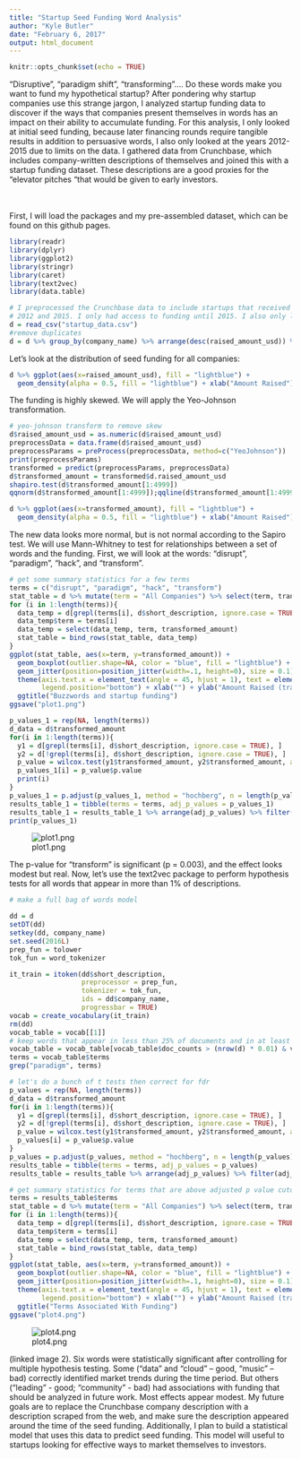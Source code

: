 ```yaml
---
title: "Startup Seed Funding Word Analysis"
author: "Kyle Butler"
date: "February 6, 2017"
output: html_document
---
```


```r
knitr::opts_chunk$set(echo = TRUE)
```

 “Disruptive”, “paradigm shift”, “transforming”…. Do these words make you want to fund my hypothetical startup? After pondering why startup companies use this strange jargon, I analyzed startup funding data to discover if the ways that companies present themselves in words has an impact on their ability to accumulate funding. For this analysis, I only looked at initial seed funding, because later financing rounds require tangible results in addition to persuasive words, I also only looked at the years 2012-2015 due to limits on the data. I gathered data from Crunchbase, which includes company-written descriptions of themselves and joined this with a startup funding dataset. These descriptions are a good proxies for the “elevator pitches “that would be given to early investors. 
<br><br><br>

First, I will load the packages and my pre-assembled dataset, which can be found on this github pages.



```r
library(readr)
library(dplyr)
library(ggplot2)
library(stringr)
library(caret)
library(text2vec)
library(data.table)

# I preprocessed the Crunchbase data to include startups that received seed funding between 
# 2012 and 2015. I only had access to funding until 2015. I also only look at USA and Canada
d = read_csv("startup_data.csv")
#remove duplicates 
d = d %>% group_by(company_name) %>% arrange(desc(raised_amount_usd)) %>% dplyr::slice(1) %>% ungroup()


```

Let's look at the distribution of seed funding for all companies:

```r

d %>% ggplot(aes(x=raised_amount_usd), fill = "lightblue") +
  geom_density(alpha = 0.5, fill = "lightblue") + xlab("Amount Raised") + ggtitle("Seed Funding")
```

The funding is highly skewed. We will apply the Yeo-Johnson transformation. 

```r
# yeo-johnson transform to remove skew
d$raised_amount_usd = as.numeric(d$raised_amount_usd)
preprocessData = data.frame(d$raised_amount_usd)
preprocessParams = preProcess(preprocessData, method=c("YeoJohnson"))
print(preprocessParams)
transformed = predict(preprocessParams, preprocessData)
d$transformed_amount = transformed$d.raised_amount_usd
shapiro.test(d$transformed_amount[1:4999])
qqnorm(d$transformed_amount[1:4999]);qqline(d$transformed_amount[1:4999], col = 2)

d %>% ggplot(aes(x=transformed_amount), fill = "lightblue") +
  geom_density(alpha = 0.5, fill = "lightblue") + xlab("Amount Raised") + ggtitle("Seed Funding, Transformed")

```


The new data looks more normal, but is not normal according to the Sapiro test. We will use Mann-Whitney to test for relationships between a set of words and the funding. First, we will look at the words: "disrupt", "paradigm", "hack", and "transform".

```r
# get some summary statistics for a few terms
terms = c("disrupt", "paradigm", "hack", "transform")
stat_table = d %>% mutate(term = "All Companies") %>% select(term, transformed_amount)
for (i in 1:length(terms)){
  data_temp = d[grepl(terms[i], d$short_description, ignore.case = TRUE),]
  data_temp$term = terms[i]
  data_temp = select(data_temp, term, transformed_amount)
  stat_table = bind_rows(stat_table, data_temp)
}
ggplot(stat_table, aes(x=term, y=transformed_amount)) + 
  geom_boxplot(outlier.shape=NA, color = "blue", fill = "lightblue") + 
  geom_jitter(position=position_jitter(width=.1, height=0), size = 0.1) +
  theme(axis.text.x = element_text(angle = 45, hjust = 1), text = element_text(size=14), 
        legend.position="bottom") + xlab("") + ylab("Amount Raised (transformed)") + 
  ggtitle("Buzzwords and startup funding")
ggsave("plot1.png")

p_values_1 = rep(NA, length(terms))
d_data = d$transformed_amount
for(i in 1:length(terms)){
  y1 = d[grepl(terms[i], d$short_description, ignore.case = TRUE), ]
  y2 = d[!grepl(terms[i], d$short_description, ignore.case = TRUE), ]
  p_value = wilcox.test(y1$transformed_amount, y2$transformed_amount, alternative = "two.sided", paired = FALSE)
  p_values_1[i] = p_value$p.value
  print(i)
}
p_values_1 = p.adjust(p_values_1, method = "hochberg", n = length(p_values_1))
results_table_1 = tibble(terms = terms, adj_p_values = p_values_1)
results_table_1 = results_table_1 %>% arrange(adj_p_values) %>% filter(adj_p_values < 0.05)
print(p_values_1)

```

![plot1.png](plot1.png)

The p-value for "transform" is significant (p = 0.003), and the effect looks modest but real.  Now, let's use the text2vec package to perform hypothesis tests for all words that appear in more than 1% of descriptions. 


```r
# make a full bag of words model

dd = d
setDT(dd)
setkey(dd, company_name)
set.seed(2016L)
prep_fun = tolower
tok_fun = word_tokenizer

it_train = itoken(dd$short_description, 
                  preprocessor = prep_fun, 
                  tokenizer = tok_fun, 
                  ids = dd$company_name, 
                  progressbar = TRUE)
vocab = create_vocabulary(it_train)
rm(dd)
vocab_table = vocab[[1]]
# keep words that appear in less than 25% of documents and in at least 4 documents
vocab_table = vocab_table[vocab_table$doc_counts > (nrow(d) * 0.01) & vocab_table$doc_counts < (nrow(d) * 0.25), ]
terms = vocab_table$terms
grep("paradigm", terms)

# let's do a bunch of t tests then correct for fdr
p_values = rep(NA, length(terms))
d_data = d$transformed_amount
for(i in 1:length(terms)){
  y1 = d[grepl(terms[i], d$short_description, ignore.case = TRUE), ]
  y2 = d[!grepl(terms[i], d$short_description, ignore.case = TRUE), ]
  p_value = wilcox.test(y1$transformed_amount, y2$transformed_amount, alternative = "two.sided", paired = FALSE)
  p_values[i] = p_value$p.value
}
p_values = p.adjust(p_values, method = "hochberg", n = length(p_values))
results_table = tibble(terms = terms, adj_p_values = p_values)
results_table = results_table %>% arrange(adj_p_values) %>% filter(adj_p_values < 0.05)

# get summary statistics for terms that are above adjusted p value cutoff
terms = results_table$terms
stat_table = d %>% mutate(term = "All Companies") %>% select(term, transformed_amount)
for (i in 1:length(terms)){
  data_temp = d[grepl(terms[i], d$short_description, ignore.case = TRUE),]
  data_temp$term = terms[i]
  data_temp = select(data_temp, term, transformed_amount)
  stat_table = bind_rows(stat_table, data_temp)
}
ggplot(stat_table, aes(x=term, y=transformed_amount)) + 
  geom_boxplot(outlier.shape=NA, color = "blue", fill = "lightblue") + 
  geom_jitter(position=position_jitter(width=.1, height=0), size = 0.1) +
  theme(axis.text.x = element_text(angle = 45, hjust = 1), text = element_text(size=14), 
        legend.position="bottom") + xlab("") + ylab("Amount Raised (transformed)") + 
  ggtitle("Terms Associated With Funding")
ggsave("plot4.png")


```


![plot4.png](plot4.png)



(linked image 2). Six words were statistically significant after controlling for multiple hypothesis testing. Some (“data” and “cloud” – good, “music” – bad) correctly identified market trends during the time period. But others (“leading” - good; “community” - bad) had associations with funding that should be analyzed in future work. Most effects appear modest. My future goals are to replace the Crunchbase company description with a description scraped from the web, and make sure the description appeared around the time of the seed funding. Additionally, I plan to build a statistical model that uses this data to predict seed funding. This model will useful to startups looking for effective ways to market themselves to investors.

